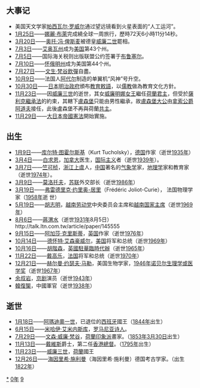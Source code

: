 {{yearTOC|1890|清'''[[光绪|光绪]]十六年'''；日本'''[[明治|明治]]二十三年'''；越南'''[[成泰|成泰]]二年'''}}

== 大事记 ==
*美国天文学家[[帕西瓦尔·罗威尔|帕西瓦尔·罗威尔]]通过望远镜看到火星表面的“人工运河”。
*[[1月25日|1月25日]]——[[娜麗·布萊|娜麗·布萊]]完成繞全球一周旅行，歷時72天6小時11分14秒。
*[[3月20日|3月20日]]——[[奥托·冯·俾斯麦|奥托·冯·俾斯麦]]被德皇[[威廉二世_(德国)|威廉二世]]罷相。
*[[7月3日|7月3日]]——[[艾奥瓦州|艾奥瓦州]]成为[[美国|美国]]第43个州。
*[[7月5日|7月5日]]——国际海关税则出版联盟公约签署于[[布鲁塞尔|布鲁塞尔]]。
*[[7月10日|7月10日]]——[[怀俄明州|怀俄明州]]成为美国第44个州。
*[[7月27日|7月27日]]——[[文生·梵谷|文生·梵谷]][[飲彈|飲彈]]自盡。
*[[10月9日|10月9日]]——法国人[[阿代尔|阿代尔]]制造的单翼机“风神”号升空。
*[[10月30日|10月30日]]——[[日本|日本]][[明治政府|明治政府]]頒布[[教育敕語|教育敕語]]，以[[儒教_(宗教)|儒教]]做為教育文化方針。
*[[11月23日|11月23日]]——因[[威廉三世_(荷蘭國王)|威廉三世]]的逝世，其女[[威廉明娜女王|威廉明娜女王]]繼任[[荷蘭君主|荷蘭君主]]，但受於[[薩利克繼承法|薩利克繼承法]]的約束，其轄下[[盧森堡|盧森堡]]只能由男性繼承，故[[盧森堡大公|盧森堡大公]]由[[拿索公爵|拿索公爵]][[阿道夫_(盧森堡大公)|阿道夫]]接任，此後盧森堡不再與荷蘭[[共主|共主]]。
*[[11月29日|11月29日]]——[[大日本帝國憲法|大日本帝國憲法]]開始實施。

== 出生 ==
* [[1月9日|1月9日]]——[[库尔特·图霍尔斯基|库尔特·图霍尔斯基]]（Kurt Tucholsky），[[德国|德国]]作家（逝世[[1935年|1935年]]）
* [[3月4日|3月4日]]——[[白求恩|白求恩]]，[[加拿大|加拿大]]医生，[[国际主义|国际主义]]者（逝世[[1939年|1939年]]）。
* [[3月7日|3月7日]]——[[竺可桢|竺可桢]]，[[浙江|浙江]][[上虞|上虞]]人，[[中国|中国]]著名的[[气象学|气象学]]家，[[地理学|地理学]]家和教育家（逝世[[1974年|1974年]]）。
* [[3月9日|3月9日]]——[[莫洛托夫|莫洛托夫]]，[[苏联|苏联]]外交部长（逝世[[1986年|1986年]]）
* [[3月19日|3月19日]]——[[弗雷德里克·约里奥-居里|弗雷德里克·约里奥-居里]]（Frédéric Joliot-Curie）， 法国物理学家（[[1958年|1958年]]逝 世）
* [[5月19日|5月19日]]——[[胡志明|胡志明]]，[[越南劳动党|越南劳动党]]中央委员会主席和[[越南国家主席|越南国家主席]]（逝世[[1969年|1969年]]）
* [[8月6日|8月6日]]——[[蔣渭水|蔣渭水]]（逝世[[1931年|1931年]]8月5日）http://talk.ltn.com.tw/article/paper/145555{{Wayback|url=http://talk.ltn.com.tw/article/paper/145555 |date=20200623163243 }}
* [[9月15日|9月15日]]——[[阿加莎·克里斯蒂|阿加莎·克里斯蒂]]，[[英国|英国]]作家（逝世[[1976年|1976年]]）
* [[10月14日|10月14日]]——[[德怀特·艾森豪威尔|德怀特·艾森豪威尔]]，[[美国|美国]]将军和总统（逝世[[1969年|1969年]]）
* [[10月16日|10月16日]]——[[胡階森|胡階森]]，[[英國駐華臨時代辦|英國駐華臨時代辦]]（逝世[[1965年|1965年]]）
* [[11月22日|11月22日]]——[[夏爾·戴高樂|戴高乐]]，[[法国|法国]]将军和总统（逝世[[1970年|1970年]]）
* [[12月21日|12月21日]]——[[赫尔曼·约瑟夫·马勒|赫尔曼·约瑟夫·马勒]]，美国生物学家，[[1946年|1946年]][[诺贝尔生理学或医学奖|诺贝尔生理学或医学奖]]（逝世[[1967年|1967年]]）
* [[余叔岩|余叔岩]]，[[京剧|京剧]]演员（逝世[[1943年|1943年]]）
* [[韓復榘|韓復榘]]，中國軍官（逝世[[1938年|1938年]]）

== 逝世 ==
{{Wikisource year mention}}
* [[1月18日|1月18日]]——[[阿瑪迪奧一世_(西班牙)|阿瑪迪奧一世]]，已退位的[[西班牙|西班牙]]國王（[[1844年|1844年]]出生）
* [[6月15日|6月15日]]——[[米哈伊·艾米内斯库|米哈伊·艾米内斯库]]，[[罗马尼亚|罗马尼亚]][[诗人|诗人]]。
* [[7月29日|7月29日]]——[[文森·威廉·梵谷|文森·威廉·梵谷]]，[[荷蘭|荷蘭]][[印象派|印象派]]畫家。（[[1853年|1853年]][[3月30日|3月30日]]出生）
* [[11月13日|11月13日]]——[[戴維斯_(總督)|戴維斯]]爵士，第二任[[香港總督|香港總督]]。（[[1795年|1795年]]出生）
* [[11月23日|11月23日]]——[[威廉三世_(尼德蘭)|威廉三世]]，[[荷蘭|荷蘭]]國王
* [[12月26日|12月26日]]——[[海因里希·施利曼|海因里希·施利曼]]（海因里希·施利曼）德国考古学家。（出生[[1822年|1822年]]）

[[Category:1890年|*]]
[[Category:1890年代|0年]]
[[Category:19世纪各年|9]]